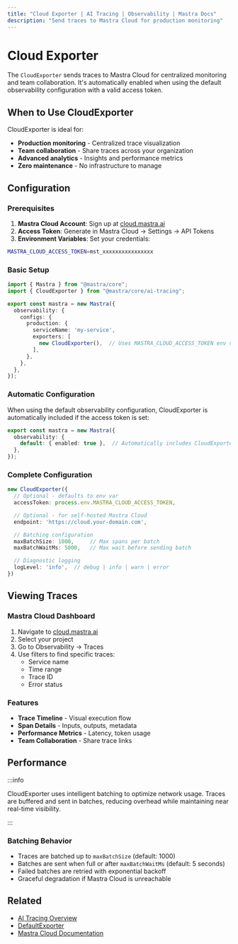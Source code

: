 ```yaml
---
title: "Cloud Exporter | AI Tracing | Observability | Mastra Docs"
description: "Send traces to Mastra Cloud for production monitoring"
---
```



# Cloud Exporter

The `CloudExporter` sends traces to Mastra Cloud for centralized monitoring and team collaboration. It's automatically enabled when using the default observability configuration with a valid access token.

## When to Use CloudExporter

CloudExporter is ideal for:
- **Production monitoring** - Centralized trace visualization
- **Team collaboration** - Share traces across your organization
- **Advanced analytics** - Insights and performance metrics
- **Zero maintenance** - No infrastructure to manage

## Configuration

### Prerequisites

1. **Mastra Cloud Account**: Sign up at [cloud.mastra.ai](https://cloud.mastra.ai)
2. **Access Token**: Generate in Mastra Cloud → Settings → API Tokens
3. **Environment Variables**: Set your credentials:

```bash filename=".env"
MASTRA_CLOUD_ACCESS_TOKEN=mst_xxxxxxxxxxxxxxxx
```

### Basic Setup

```typescript filename="src/mastra/index.ts"
import { Mastra } from "@mastra/core";
import { CloudExporter } from "@mastra/core/ai-tracing";

export const mastra = new Mastra({
  observability: {
    configs: {
      production: {
        serviceName: 'my-service',
        exporters: [
          new CloudExporter(),  // Uses MASTRA_CLOUD_ACCESS_TOKEN env var
        ],
      },
    },
  },
});
```

### Automatic Configuration

When using the default observability configuration, CloudExporter is automatically included if the access token is set:

```typescript
export const mastra = new Mastra({
  observability: {
    default: { enabled: true },  // Automatically includes CloudExporter if token exists
  },
});
```

### Complete Configuration

```typescript
new CloudExporter({
  // Optional - defaults to env var
  accessToken: process.env.MASTRA_CLOUD_ACCESS_TOKEN,

  // Optional - for self-hosted Mastra Cloud
  endpoint: 'https://cloud.your-domain.com',

  // Batching configuration
  maxBatchSize: 1000,     // Max spans per batch
  maxBatchWaitMs: 5000,   // Max wait before sending batch

  // Diagnostic logging
  logLevel: 'info',  // debug | info | warn | error
})
```

## Viewing Traces

### Mastra Cloud Dashboard

1. Navigate to [cloud.mastra.ai](https://cloud.mastra.ai)
2. Select your project
3. Go to Observability → Traces
4. Use filters to find specific traces:
   - Service name
   - Time range
   - Trace ID
   - Error status

### Features

- **Trace Timeline** - Visual execution flow
- **Span Details** - Inputs, outputs, metadata
- **Performance Metrics** - Latency, token usage
- **Team Collaboration** - Share trace links

## Performance

:::info

  CloudExporter uses intelligent batching to optimize network usage. Traces are buffered and sent in batches, reducing overhead while maintaining near real-time visibility.

:::

### Batching Behavior

- Traces are batched up to `maxBatchSize` (default: 1000)
- Batches are sent when full or after `maxBatchWaitMs` (default: 5 seconds)
- Failed batches are retried with exponential backoff
- Graceful degradation if Mastra Cloud is unreachable

## Related

- [AI Tracing Overview](/observability/ai-tracing/overview/overview)
- [DefaultExporter](/observability/ai-tracing/overview/exporters/default)
- [Mastra Cloud Documentation](https://cloud.mastra.ai/docs)